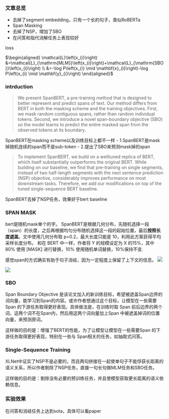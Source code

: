 
### 文章总览

- 去掉了segment embedding，只有一个长的句子，类似RoBERTa
- Span Masking
- 去掉了NSP，增加了SBO
- 在问答和指代消解任务上表现较好

loss

$\begin{aligned} \mathcal{L}\left(x_{i}\right) &=\mathcal{L}_{\mathrm{MLM}}\left(x_{i}\right)+\mathcal{L}_{\mathrm{SBO}}\left(x_{i}\right) \\ &=-\log P\left(x_{i} \mid \mathbf{x}_{i}\right)-\log P\left(x_{i} \mid \mathbf{y}_{i}\right) \end{aligned}$

### intrduction

>We present SpanBERT, a pre-training method that is designed to better represent and predict spans of text. Our method differs from BERT in both the masking scheme and the training objectives. First, we mask random contiguous spans, rather than random individual tokens. Second, we introduce a novel span-boundary objective (SBO) so the model learns to predict the entire masked span from the observed tokens at its boundary. 

SpanBERT在masking scheme以及训练目标上都不一样
- 1.SpanBERT是mask掉随机连续的span而不是sub-token
- 2.提出了SBO来预测mask掉的span

>To implement SpanBERT, we build on a welltuned replica of BERT, which itself substantially outperforms the original BERT. While building on our baseline, we find that pre-training on single segments, instead of two half-length segments with the next sentence prediction (NSP) objective, considerably improves performance on most downstream tasks. Therefore, we add our modifications on top of the tuned single-sequence BERT baseline.

SpanBERT去掉了NSP任务，效果好于bert baseline

### SPAN MASK

bert是随机mask单个的字。
SpanBERT是根据几何分布，先随机选择一段（span）的长度，之后再根据均匀分布随机选择这一段的起始位置，最后**按照长度遮盖**。文中使用几何分布取 p=0.2，最大长度只能是 10，利用此方案获得平均采样长度分布。
和在 BERT 中一样，作者将 Y 的规模设定为 X 的15%，其中 80% 使用 [MASK] 进行替换，10% 使用随机单词替换，10%保持不变.

感觉span的方式确实有助于句子消岐，因为一定程度上保留了上下文的信息。
![](figs/spanbert-1.png)

![](figs/spanbert-2.png)

### SBO

Span Boundary Objective 是该论文加入的新训练目标，希望被遮盖Span边界的词向量，能学习到Span的内容。或许作者想通过这个目标，让模型在一些需要 Span 的下游任务取得更好表现。具体做法是，在训练时取 Span 前后边界的两个词，这两个词不在Span内，然后用这两个词向量加上Span 中被遮盖掉词的位置向量，来预测原词。

这样做的目的是：增强了BERT的性能，为了让模型让模型在一些需要Span 的下游任务取得更好表现，特别在一些与 Span相关的任务，如抽取式问答。

### Single-Sequence Training

XLNet中证实了NSP不是必要的，而且两句拼接在一起使单句子不能俘获长距离的语义关系，所以作者剔除了NSP任务，直接一句长句做MLM任务和SBO任务。

这样做的目的是：剔除没有必要的预训练任务，并且使模型获取更长距离的语义依赖信息。


### 实验效果

在问答和消岐任务上达到sota，具体可以看paper



